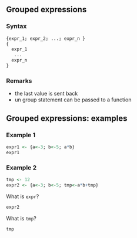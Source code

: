 ## Grouped expressions
  
### Syntax 

```r
{expr_1; expr_2; ...; expr_n }
{  
  expr_1
   ...   
  expr_n 
} 
```

### Remarks

- the last value is sent back
- un group statement can be passed to a function

## Grouped expressions: examples

### Example 1

```r
expr1 <- {a<-3; b<-5; a*b}
expr1
```

### Example 2

```r
tmp <- 12
expr2 <- {a<-3; b<-5; tmp<-a*b+tmp}
```

What is `expr`?
\pause

```r
expr2
```

What is `tmp`?
\pause

```r
tmp
```

